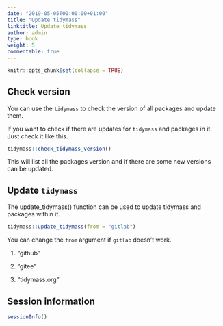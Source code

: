 ```yaml
---
date: "2019-05-05T00:00:00+01:00"
title: "Update tidymass"
linktitle: Update tidymass
author: admin
type: book
weight: 5
commentable: true
---
```


```r
knitr::opts_chunk$set(collapse = TRUE)
```

## Check version

You can use the `tidymass` to check the version of all packages and update them.

If you want to check if there are updates for `tidymass` and packages in it. Just check it like this.

```r
tidymass::check_tidymass_version()
```

This will list all the packages version and if there are some new versions can be updated.

## Update `tidymass`

The update_tidymass() function can be used to update tidymass and packages within it.

```r
tidymass::update_tidymass(from = "gitlab")
```

You can change the `from` argument if `gitlab` doesn't work.

1. "github"

2. "gitee"

3. "tidymass.org"

## Session information

```r
sessionInfo()
```